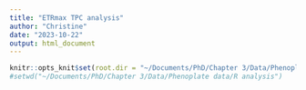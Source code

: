```yaml
---
title: "ETRmax TPC analysis"
author: "Christine"
date: "2023-10-22"
output: html_document
---
```


```r
knitr::opts_knit$set(root.dir = "~/Documents/PhD/Chapter 3/Data/Phenoplate data/R analysis")
#setwd("~/Documents/PhD/Chapter 3/Data/Phenoplate data/R analysis")
```
